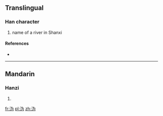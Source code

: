 {{also|溈|潙}}
==Translingual==

===Han character===
{{Han char|rn=85|rad=水|as=04|sn=7|four=|canj=水戈大尸 (EIKS)}}

# name of a river in Shanxi

====References====
* {{Han ref|kx=0612.121|hdz=31572.040|uh=6CA9|ud=27817}}

----

==Mandarin==

===Hanzi===
{{cmn-hanzi|tra=[[溈]], [[潙]]|pin=[[huì]] ([[hui4]]), [[wéi]] ([[wei2]])|wg=hui<sup>4</sup>, wei<sup>2</sup>}}

# {{defn|lang=cmn|sort=水04}}

[[fr:沩]]
[[pl:沩]]
[[zh:沩]]